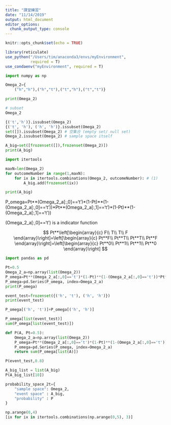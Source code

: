 ```yaml
---
title: "課堂練習"
date: "11/14/2019"
output: html_document
editor_options: 
  chunk_output_type: console
---
```


```r
knitr::opts_chunk$set(echo = TRUE)

library(reticulate)
use_python("/Users/tim/anaconda3/envs/myEnvironment",
           required = T)
use_condaenv("myEnvironment", required = T)
```


```python
import numpy as np
```

```python
Omega_2={
    ("h","h"),("h","t"),("t","h"),("t","t")}  

print(Omega_2)
```

```python
# subset
Omega_2

{('t','h')}.issubset(Omega_2)
{('t', 'h'), ('h', 'h')}.issubset(Omega_2)
set([]).issubset(Omega_2) # 空集合 (empty set/ null set)
Omega_2.issubset(Omega_2) # sample space itself
```

```python
A_big=set([frozenset([]),frozenset(Omega_2)])
print(A_big)
```


```python
import itertools

maxN=len(Omega_2)
for outcomeNumber in range(1,maxN):
    for ix in itertools.combinations(Omega_2, outcomeNumber): # (1)
        A_big.add(frozenset(ix))

print(A_big)
```

P_omega=Pt**(Omega_2_a[:,0]=='t')*(1-Pt)**(1-(Omega_2_a[:,0]=='t'))*Pt**(Omega_2_a[:,1]=='t')*(1-Pt)**(1-(Omega_2_a[:,1]=='t'))

(Omega_2_a[:,0]=='t') is a indicator function


$$
Pt**\left[\begin{array}{c}
F\\
T\\
T\\
F
\end{array}\right]=\left[\begin{array}{c}
Pt**F\\
Pt**T\\
Pt**T\\
Pt**F
\end{array}\right]=\left[\begin{array}{c}
Pt**0\\
Pt**1\\
Pt**1\\
Pt**0
\end{array}\right]
$$

```python
import pandas as pd

Pt=0.5
Omega_2_a=np.array(list(Omega_2))
P_omega=Pt**(Omega_2_a[:,0]=='t')*(1-Pt)**(1-(Omega_2_a[:,0]=='t'))*Pt**(Omega_2_a[:,1]=='t')*(1-Pt)**(1-(Omega_2_a[:,1]=='t')) # [1]
P_omega=pd.Series(P_omega, index=Omega_2_a)
print(P_omega)
```


```python
event_test=frozenset({('h', 't'), ('h', 'h')})
print(event_test)
```

```python
P_omega[('h', 't')]+P_omega[('h', 'h')]
```

```python
P_omega[list(event_test)]
sum(P_omega[list(event_test)])
```

```python
def P(A, Pt=0.5):
    Omega_2_a=np.array(list(Omega_2))
    P_omega=Pt**(Omega_2_a[:,0]=='t')*(1-Pt)**(1-(Omega_2_a[:,0]=='t'))*Pt**(Omega_2_a[:,1]=='t')*(1-Pt)**(1-(Omega_2_a[:,1]=='t')) # (1)
    P_omega=pd.Series(P_omega, index=Omega_2_a)
    return sum(P_omega[list(A)])

P(event_test,0.8)
```

```python
A_big_list = list(A_big)
P(A_big_list[10])
```

```python
probability_space_2t={
    "sample space": Omega_2,
    "event space" : A_big,
    "probability" : P
}
```





```python
np.arange(0,4)
[ix for ix in itertools.combinations(np.arange(0,5), 3)]
```



